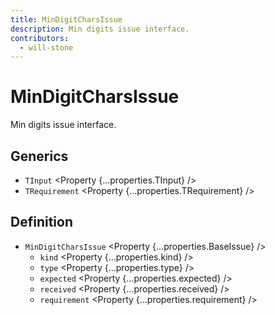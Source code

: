 ```yaml
---
title: MinDigitCharsIssue
description: Min digits issue interface.
contributors:
  - will-stone
---
```



# MinDigitCharsIssue

Min digits issue interface.

## Generics

- `TInput` <Property {...properties.TInput} />
- `TRequirement` <Property {...properties.TRequirement} />

## Definition

- `MinDigitCharsIssue` <Property {...properties.BaseIssue} />
  - `kind` <Property {...properties.kind} />
  - `type` <Property {...properties.type} />
  - `expected` <Property {...properties.expected} />
  - `received` <Property {...properties.received} />
  - `requirement` <Property {...properties.requirement} />
